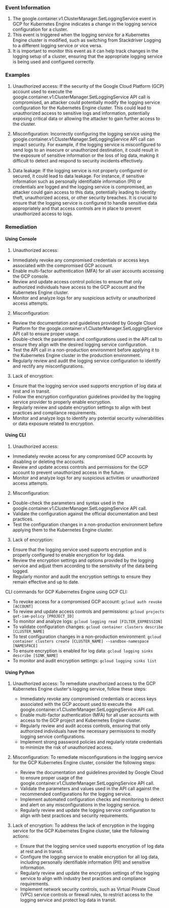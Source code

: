 
### Event Information

1. The google.container.v1.ClusterManager.SetLoggingService event in GCP for Kubernetes Engine indicates a change in the logging service configuration for a cluster.
2. This event is triggered when the logging service for a Kubernetes Engine cluster is modified, such as switching from Stackdriver Logging to a different logging service or vice versa.
3. It is important to monitor this event as it can help track changes in the logging setup of a cluster, ensuring that the appropriate logging service is being used and configured correctly.


### Examples

1. Unauthorized access: If the security of the Google Cloud Platform (GCP) account used to execute the google.container.v1.ClusterManager.SetLoggingService API call is compromised, an attacker could potentially modify the logging service configuration for the Kubernetes Engine cluster. This could lead to unauthorized access to sensitive logs and information, potentially exposing critical data or allowing the attacker to gain further access to the cluster.

2. Misconfiguration: Incorrectly configuring the logging service using the google.container.v1.ClusterManager.SetLoggingService API call can impact security. For example, if the logging service is misconfigured to send logs to an insecure or unauthorized destination, it could result in the exposure of sensitive information or the loss of log data, making it difficult to detect and respond to security incidents effectively.

3. Data leakage: If the logging service is not properly configured or secured, it could lead to data leakage. For instance, if sensitive information such as personally identifiable information (PII) or credentials are logged and the logging service is compromised, an attacker could gain access to this data, potentially leading to identity theft, unauthorized access, or other security breaches. It is crucial to ensure that the logging service is configured to handle sensitive data appropriately and that access controls are in place to prevent unauthorized access to logs.

### Remediation

#### Using Console

1. Unauthorized access:
- Immediately revoke any compromised credentials or access keys associated with the compromised GCP account.
- Enable multi-factor authentication (MFA) for all user accounts accessing the GCP console.
- Review and update access control policies to ensure that only authorized individuals have access to the GCP account and the Kubernetes Engine cluster.
- Monitor and analyze logs for any suspicious activity or unauthorized access attempts.

2. Misconfiguration:
- Review the documentation and guidelines provided by Google Cloud Platform for the google.container.v1.ClusterManager.SetLoggingService API call to ensure proper usage.
- Double-check the parameters and configurations used in the API call to ensure they align with the desired logging service configuration.
- Test the API call in a non-production environment before applying it to the Kubernetes Engine cluster in the production environment.
- Regularly review and audit the logging service configuration to identify and rectify any misconfigurations.

3. Lack of encryption:
- Ensure that the logging service used supports encryption of log data at rest and in transit.
- Follow the encryption configuration guidelines provided by the logging service provider to properly enable encryption.
- Regularly review and update encryption settings to align with best practices and compliance requirements.
- Monitor and analyze logs to identify any potential security vulnerabilities or data exposure related to encryption.

#### Using CLI

1. Unauthorized access:
- Immediately revoke access for any compromised GCP accounts by disabling or deleting the accounts.
- Review and update access controls and permissions for the GCP account to prevent unauthorized access in the future.
- Monitor and analyze logs for any suspicious activities or unauthorized access attempts.

2. Misconfiguration:
- Double-check the parameters and syntax used in the google.container.v1.ClusterManager.SetLoggingService API call.
- Validate the configuration against the official documentation and best practices.
- Test the configuration changes in a non-production environment before applying them to the Kubernetes Engine cluster.

3. Lack of encryption:
- Ensure that the logging service used supports encryption and is properly configured to enable encryption for log data.
- Review the encryption settings and options provided by the logging service and adjust them according to the sensitivity of the data being logged.
- Regularly monitor and audit the encryption settings to ensure they remain effective and up to date.

CLI commands for GCP Kubernetes Engine using GCP CLI:
- To revoke access for a compromised GCP account: `gcloud auth revoke [ACCOUNT]`
- To review and update access controls and permissions: `gcloud projects get-iam-policy [PROJECT_ID]`
- To monitor and analyze logs: `gcloud logging read [FILTER_EXPRESSION]`
- To validate configuration changes: `gcloud container clusters describe [CLUSTER_NAME]`
- To test configuration changes in a non-production environment: `gcloud container clusters create [CLUSTER_NAME] --sandbox-namespace [NAMESPACE]`
- To ensure encryption is enabled for log data: `gcloud logging sinks describe [SINK_NAME]`
- To monitor and audit encryption settings: `gcloud logging sinks list`

#### Using Python

1. Unauthorized access: To remediate unauthorized access to the GCP Kubernetes Engine cluster's logging service, follow these steps:
   - Immediately revoke any compromised credentials or access keys associated with the GCP account used to execute the google.container.v1.ClusterManager.SetLoggingService API call.
   - Enable multi-factor authentication (MFA) for all user accounts with access to the GCP project and Kubernetes Engine cluster.
   - Regularly review and audit access controls, ensuring that only authorized individuals have the necessary permissions to modify logging service configurations.
   - Implement strong password policies and regularly rotate credentials to minimize the risk of unauthorized access.

2. Misconfiguration: To remediate misconfigurations in the logging service for the GCP Kubernetes Engine cluster, consider the following steps:
   - Review the documentation and guidelines provided by Google Cloud to ensure proper usage of the google.container.v1.ClusterManager.SetLoggingService API call.
   - Validate the parameters and values used in the API call against the recommended configurations for the logging service.
   - Implement automated configuration checks and monitoring to detect and alert on any misconfigurations in the logging service.
   - Regularly review and update the logging service configuration to align with best practices and security requirements.

3. Lack of encryption: To address the lack of encryption in the logging service for the GCP Kubernetes Engine cluster, take the following actions:
   - Ensure that the logging service used supports encryption of log data at rest and in transit.
   - Configure the logging service to enable encryption for all log data, including personally identifiable information (PII) and sensitive information.
   - Regularly review and update the encryption settings of the logging service to align with industry best practices and compliance requirements.
   - Implement network security controls, such as Virtual Private Cloud (VPC) service controls or firewall rules, to restrict access to the logging service and protect log data in transit.

